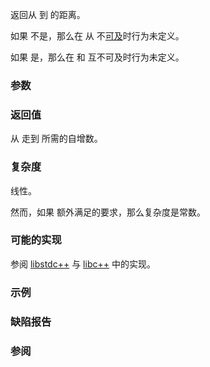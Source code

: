 {{cpp/title|distance}}
{{cpp/iterator/navbar}}
{{dcl begin}}
{{dcl header|iterator}}
{{dcl|notes={{mark|constexpr since C++17}}|
template&lt; class InputIt &gt;
typename std::iterator_traits&lt;InputIt&gt;::difference_type 
    distance( InputIt first, InputIt last );
}}
{{dcl end}}

返回从 {{c|first}} 到 {{c|last}} 的距离。

如果 {{tt|InputIt}} 不是{{named req|RandomAccessIterator}}，那么在 {{c|last}} 从 {{c|first}} 不[[cpp/iterator#范围|可及]]时行为未定义。

如果 {{tt|InputIt}} 是{{named req|RandomAccessIterator}}，那么在 {{c|first}} 和 {{c|last}} 互不可及时行为未定义。

===参数===
{{par begin}}
{{par|first|指向首元素的迭代器}}
{{par|last|指向范围尾的迭代器}}
{{par hreq}}
{{par req named|InputIt|InputIterator|notes=在 {{tt|InputIt}} 额外满足{{named req|RandomAccessIterator}}的要求时操作会更高效。}}
{{par end}}

===返回值===
从 {{c|first}} 走到 {{c|last}} 所需的自增数。

{{rrev|since=c++11|
在使用随机访问迭代器且 {{c|first}} 从 {{c|last}} 可及的情况下值可能为负。
}}

===复杂度===
线性。 

然而，如果 {{tt|InputIt}} 额外满足{{named req|RandomAccessIterator}}的要求，那么复杂度是常数。

===可能的实现===
参阅 [https://github.com/gcc-mirror/gcc/blob/d9375e490072d1aae73a93949aa158fcd2a27018/libstdc%2B%2B-v3/include/bits/stl_iterator_base_funcs.h#L135 libstdc++] 与 [https://github.com/llvm-mirror/libcxx/blob/a12cb9d211019d99b5875b6d8034617cbc24c2cc/include/iterator#L611 libc++] 中的实现。

{{eq impl
|title1=通过标签派发实现，移除 {{c/core|constexpr}} 后可用于 C++98|1=
namespace detail
{
    template&lt;class It&gt;
    constexpr // C++17 起要求
    typename std::iterator_traits&lt;It&gt;::difference_type 
        do_distance(It first, It last, std::input_iterator_tag)
    {
        typename std::iterator_traits&lt;It&gt;::difference_type result = 0;
        while (first != last)
        {
            ++first;
            ++result;
        }
        return result;
    }
    
    template&lt;class It&gt;
    constexpr // C++17 起要求
    typename std::iterator_traits&lt;It&gt;::difference_type 
        do_distance(It first, It last, std::random_access_iterator_tag)
    {
        return last - first;
    }
} // namespace detail

template&lt;class It&gt;
constexpr // C++17 起
typename std::iterator_traits&lt;It&gt;::difference_type 
    distance(It first, It last)
{
    return detail::do_distance(first, last,
                               typename std::iterator_traits&lt;It&gt;::iterator_category());
}
|title2=通过 {{c/core|if constexpr}} 实现，可用于 C++17|2=
template&lt;class It&gt;
constexpr typename std::iterator_traits&lt;It&gt;::difference_type
    distance(It first, It last)
{
    using category = typename std::iterator_traits&lt;It&gt;::iterator_category;
    static_assert(std::is_base_of_v&lt;std::input_iterator_tag, category&gt;);

    if constexpr (std::is_base_of_v&lt;std::random_access_iterator_tag, category&gt;)
        return last - first;
    else
    {
        typename std::iterator_traits&lt;It&gt;::difference_type result = 0;
        while (first != last)
        {
            ++first;
            ++result;
        }
        return result;
    }
}
}}

===示例===
{{example|code=
#include &lt;iostream&gt;
#include &lt;iterator&gt;
#include &lt;vector&gt;

int main() 
{
    std::vector&lt;int&gt; v{3, 1, 4};
    std::cout &lt;&lt; "distance(first, last) = "
              &lt;&lt; std::distance(v.begin(), v.end()) &lt;&lt; '\n'
              &lt;&lt; "distance(last, first) = "
              &lt;&lt; std::distance(v.end(), v.begin()) &lt;&lt; '\n';
              // （直到LWG940）行为未定义
    
    static constexpr auto il = {3, 1, 4};
    // C++17 起 `distance` 可以在 constexpr 中使用。
    static_assert(std::distance(il.begin(), il.end()) == 3);
    static_assert(std::distance(il.end(), il.begin()) == -3);
}
|output=
distance(first, last) = 3
distance(last, first) = -3
}}

===缺陷报告===
{{dr list begin}}
{{dr list item|wg=lwg|dr=940|std=C++98|before={{c|first}} 从 {{c|last}} 可及的情况下的用词不明确|after=使之明确}}
{{dr list end}}

===参阅===
{{dsc begin}}
{{dsc inc|cpp/iterator/dsc advance}}
{{dsc inc|cpp/algorithm/dsc count}}
{{dsc inc|cpp/iterator/ranges/dsc distance}}
{{dsc end}}

{{langlinks|de|en|es|fr|it|ja|pt|ru}}